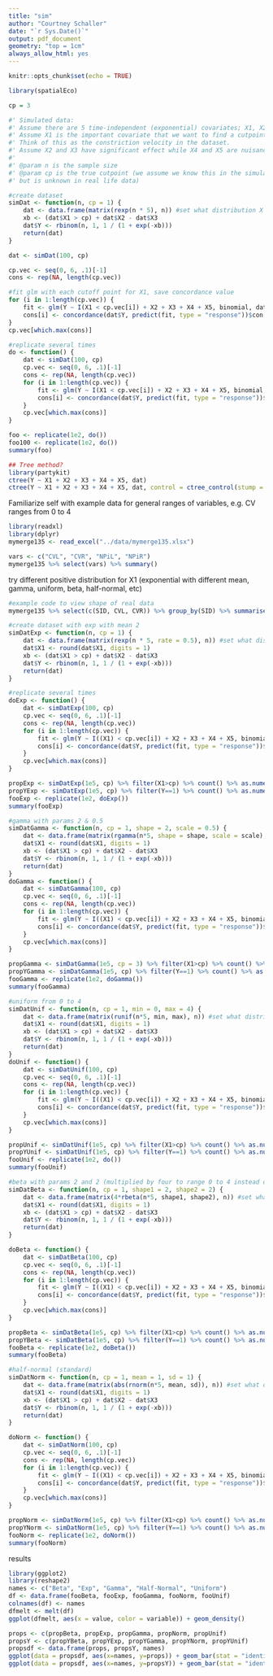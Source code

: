 ```yaml
---
title: "sim"
author: "Courtney Schaller"
date: "`r Sys.Date()`"
output: pdf_document
geometry: "top = 1cm"
always_allow_html: yes
---
```


```r
knitr::opts_chunk$set(echo = TRUE)
```

```r
library(spatialEco)

cp = 3

#' Simulated data:
#' Assume there are 5 time-independent (exponential) covariates; X1, X2, X3, X4, X5
#' Assume X1 is the important covariate that we want to find a cutpoint of.
#' Think of this as the constriction velocity in the dataset.
#' Assume X2 and X3 have significant effect while X4 and X5 are nuisance variables.
#'
#' @param n is the sample size
#' @param cp is the true cutpoint (we assume we know this in the simulation,
#' but is unknown in real life data)

#create dataset
simDat <- function(n, cp = 1) {
    dat <- data.frame(matrix(rexp(n * 5), n)) #set what distribution X vars come from
    xb <- (dat$X1 > cp) + dat$X2 - dat$X3
    dat$Y <- rbinom(n, 1, 1 / (1 + exp(-xb)))
    return(dat)
}
```

```r
dat <- simDat(100, cp)

cp.vec <- seq(0, 6, .1)[-1]
cons <- rep(NA, length(cp.vec))

#fit glm with each cutoff point for X1, save concordance value
for (i in 1:length(cp.vec)) {
    fit <- glm(Y ~ I(X1 < cp.vec[i]) + X2 + X3 + X4 + X5, binomial, dat)
    cons[i] <- concordance(dat$Y, predict(fit, type = "response"))$con
}
cp.vec[which.max(cons)]
```

```r
#replicate several times
do <- function() {
    dat <- simDat(100, cp)
    cp.vec <- seq(0, 6, .1)[-1]
    cons <- rep(NA, length(cp.vec))
    for (i in 1:length(cp.vec)) {
        fit <- glm(Y ~ I(X1 < cp.vec[i]) + X2 + X3 + X4 + X5, binomial, dat)
        cons[i] <- concordance(dat$Y, predict(fit, type = "response"))$con
    }
    cp.vec[which.max(cons)]
}

foo <- replicate(1e2, do())
foo100 <- replicate(1e2, do())
summary(foo)
```

```r
## Tree method? 
library(partykit)
ctree(Y ~ X1 + X2 + X3 + X4 + X5, dat)
ctree(Y ~ X1 + X2 + X3 + X4 + X5, dat, control = ctree_control(stump = TRUE))
```

Familiarize self with example data for general ranges of variables, e.g. CV ranges from 0 to 4

```r
library(readxl)
library(dplyr)
mymerge135 <- read_excel("../data/mymerge135.xlsx")

vars <- c("CVL", "CVR", "NPiL", "NPiR")
mymerge135 %>% select(vars) %>% summary()
```

try different positive distribution for X1 (exponential with different mean, gamma, uniform, beta, half-normal, etc)

```r
#example code to view shape of real data
mymerge135 %>% select(c(SID, CVL, CVR)) %>% group_by(SID) %>% summarise(CVL = max(CVL, na.rm = TRUE), CVR = max(CVR, na.rm = TRUE)) %>% ggplot(aes(CVR)) + geom_histogram() 
```

```r
#create dataset with exp with mean 2
simDatExp <- function(n, cp = 1) {
    dat <- data.frame(matrix(rexp(n * 5, rate = 0.5), n)) #set what distribution X vars come from
    dat$X1 <- round(dat$X1, digits = 1)
    xb <- (dat$X1 > cp) + dat$X2 - dat$X3
    dat$Y <- rbinom(n, 1, 1 / (1 + exp(-xb)))
    return(dat)
}

#replicate several times
doExp <- function() {
    dat <- simDatExp(100, cp)
    cp.vec <- seq(0, 6, .1)[-1]
    cons <- rep(NA, length(cp.vec))
    for (i in 1:length(cp.vec)) {
        fit <- glm(Y ~ I((X1) < cp.vec[i]) + X2 + X3 + X4 + X5, binomial, dat)
        cons[i] <- concordance(dat$Y, predict(fit, type = "response"))$con
    }
    cp.vec[which.max(cons)]
}

propExp <- simDatExp(1e5, cp) %>% filter(X1>cp) %>% count() %>% as.numeric() / 1e5
propYExp <- simDatExp(1e5, cp) %>% filter(Y==1) %>% count() %>% as.numeric() / 1e5
fooExp <- replicate(1e2, doExp())
summary(fooExp)
```

```r
#gamma with params 2 & 0.5
simDatGamma <- function(n, cp = 1, shape = 2, scale = 0.5) {
    dat <- data.frame(matrix(rgamma(n*5, shape = shape, scale = scale), n)) #set what distribution X vars come from
    dat$X1 <- round(dat$X1, digits = 1)
    xb <- (dat$X1 > cp) + dat$X2 - dat$X3
    dat$Y <- rbinom(n, 1, 1 / (1 + exp(-xb)))
    return(dat)
}
doGamma <- function() {
    dat <- simDatGamma(100, cp)
    cp.vec <- seq(0, 6, .1)[-1]
    cons <- rep(NA, length(cp.vec))
    for (i in 1:length(cp.vec)) {
        fit <- glm(Y ~ I((X1) < cp.vec[i]) + X2 + X3 + X4 + X5, binomial, dat)
        cons[i] <- concordance(dat$Y, predict(fit, type = "response"))$con
    }
    cp.vec[which.max(cons)]
}

propGamma <- simDatGamma(1e5, cp = 3) %>% filter(X1>cp) %>% count() %>% as.numeric() / 1e5
propYGamma <- simDatGamma(1e5, cp) %>% filter(Y==1) %>% count() %>% as.numeric() / 1e5
fooGamma <- replicate(1e2, doGamma())
summary(fooGamma)
```

```r
#uniform from 0 to 4
simDatUnif <- function(n, cp = 1, min = 0, max = 4) {
    dat <- data.frame(matrix(runif(n*5, min, max), n)) #set what distribution X vars come from
    dat$X1 <- round(dat$X1, digits = 1)
    xb <- (dat$X1 > cp) + dat$X2 - dat$X3
    dat$Y <- rbinom(n, 1, 1 / (1 + exp(-xb)))
    return(dat)
}
doUnif <- function() {
    dat <- simDatUnif(100, cp)
    cp.vec <- seq(0, 6, .1)[-1]
    cons <- rep(NA, length(cp.vec))
    for (i in 1:length(cp.vec)) {
        fit <- glm(Y ~ I((X1) < cp.vec[i]) + X2 + X3 + X4 + X5, binomial, dat)
        cons[i] <- concordance(dat$Y, predict(fit, type = "response"))$con
    }
    cp.vec[which.max(cons)]
}

propUnif <- simDatUnif(1e5, cp) %>% filter(X1>cp) %>% count() %>% as.numeric() / 1e5
propYUnif <- simDatUnif(1e5, cp) %>% filter(Y==1) %>% count() %>% as.numeric() / 1e5
fooUnif <- replicate(1e2, do())
summary(fooUnif)
```

```r
#beta with params 2 and 2 (multiplied by four to range 0 to 4 instead of 0 to 1)
simDatBeta <- function(n, cp = 1, shape1 = 2, shape2 = 2) {
    dat <- data.frame(matrix(4*rbeta(n*5, shape1, shape2), n)) #set what distribution X vars come from
    dat$X1 <- round(dat$X1, digits = 1)
    xb <- (dat$X1 > cp) + dat$X2 - dat$X3
    dat$Y <- rbinom(n, 1, 1 / (1 + exp(-xb)))
    return(dat)
}

doBeta <- function() {
    dat <- simDatBeta(100, cp)
    cp.vec <- seq(0, 6, .1)[-1]
    cons <- rep(NA, length(cp.vec))
    for (i in 1:length(cp.vec)) {
        fit <- glm(Y ~ I((X1) < cp.vec[i]) + X2 + X3 + X4 + X5, binomial, dat)
        cons[i] <- concordance(dat$Y, predict(fit, type = "response"))$con
    }
    cp.vec[which.max(cons)]
}

propBeta <- simDatBeta(1e5, cp) %>% filter(X1>cp) %>% count() %>% as.numeric() / 1e5
propYBeta <- simDatBeta(1e5, cp) %>% filter(Y==1) %>% count() %>% as.numeric() / 1e5
fooBeta <- replicate(1e2, doBeta())
summary(fooBeta)
```

```r
#half-normal (standard)
simDatNorm <- function(n, cp = 1, mean = 1, sd = 1) {
    dat <- data.frame(matrix(abs(rnorm(n*5, mean, sd)), n)) #set what distribution X vars come from
    dat$X1 <- round(dat$X1, digits = 1)
    xb <- (dat$X1 > cp) + dat$X2 - dat$X3
    dat$Y <- rbinom(n, 1, 1 / (1 + exp(-xb)))
    return(dat)
}

doNorm <- function() {
    dat <- simDatNorm(100, cp)
    cp.vec <- seq(0, 6, .1)[-1]
    cons <- rep(NA, length(cp.vec))
    for (i in 1:length(cp.vec)) {
        fit <- glm(Y ~ I((X1) < cp.vec[i]) + X2 + X3 + X4 + X5, binomial, dat)
        cons[i] <- concordance(dat$Y, predict(fit, type = "response"))$con
    }
    cp.vec[which.max(cons)]
}

propNorm <- simDatNorm(1e5, cp) %>% filter(X1>cp) %>% count() %>% as.numeric() / 1e5
propYNorm <- simDatNorm(1e5, cp) %>% filter(Y==1) %>% count() %>% as.numeric() / 1e5
fooNorm <- replicate(1e2, doNorm())
summary(fooNorm)
```

results
```r
library(ggplot2)
library(reshape2)
names <- c("Beta", "Exp", "Gamma", "Half-Normal", "Uniform")
df <- data.frame(fooBeta, fooExp, fooGamma, fooNorm, fooUnif)
colnames(df) <- names
dfmelt <- melt(df)
ggplot(dfmelt, aes(x = value, color = variable)) + geom_density()

props <- c(propBeta, propExp, propGamma, propNorm, propUnif)
propsY <- c(propYBeta, propYExp, propYGamma, propYNorm, propYUnif)
propsdf <- data.frame(props, propsY, names)
ggplot(data = propsdf, aes(x=names, y=props)) + geom_bar(stat = "identity") + ggtitle("Proportion of X1>cp") + geom_label(aes(label = props))
ggplot(data = propsdf, aes(x=names, y=propsY)) + geom_bar(stat = "identity") + ggtitle("Proportion of Y==1") + geom_label(aes(label = propsY))
```


